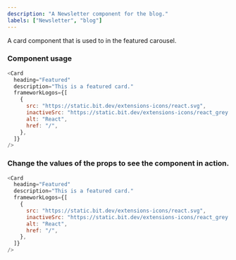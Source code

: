 ```yaml
---
description: "A Newsletter component for the blog."
labels: ["Newsletter", "blog"]
---
```



A card component that is used to in the featured carousel.

### Component usage

```js
<Card
  heading="Featured"
  description="This is a featured card."
  frameworkLogos={[
    {
      src: "https://static.bit.dev/extensions-icons/react.svg",
      inactiveSrc: "https://static.bit.dev/extensions-icons/react_grey.svg",
      alt: "React",
      href: "/",
    },
  ]}
/>
```

### Change the values of the props to see the component in action.

```js live
<Card
  heading="Featured"
  description="This is a featured card."
  frameworkLogos={[
    {
      src: "https://static.bit.dev/extensions-icons/react.svg",
      inactiveSrc: "https://static.bit.dev/extensions-icons/react_grey.svg",
      alt: "React",
      href: "/",
    },
  ]}
/>
```
